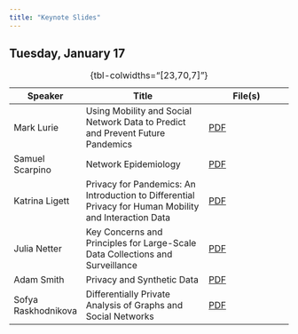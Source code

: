 ```yaml
---
title: "Keynote Slides"
---
```


## Tuesday, January 17

| Speaker             | Title                                                                                                  | File(s)                                                                   |
|---------------------|--------------------------------------------------------------------------------------------------------|---------------------------------------------------------------------------|
| Mark Lurie          | Using Mobility and Social Network Data to Predict and Prevent Future Pandemics                         | [PDF](./materials/lurie-plenary_mapps-2023.pdf)                           |
| Samuel Scarpino     | Network Epidemiology                                                                                   | [PDF](./materials/scarpino-network-epidemiology_mapps-2023.pdf)           |
| Katrina Ligett      | Privacy for Pandemics: An Introduction to Differential Privacy for Human Mobility and Interaction Data | [PDF](./materials/ligett-privacy-pandemics_mapps-2023.pdf)                |
| Julia Netter        | Key Concerns and Principles for Large-Scale Data Collections and Surveillance                          | [PDF](./materials/netter-concerns-principles-surveillance_mapps-2023.pdf) |
| Adam Smith          | Privacy and Synthetic Data                                                                             | [PDF](./materials/smith-privacy-synthetic-data_mapps-2023.pdf)            |
| Sofya Raskhodnikova | Differentially Private Analysis of Graphs and Social Networks                                          | [PDF](./materials/raskhodnikova-dp-analysis-graphs_mapps-2023.pdf)                                                                          |

: {tbl-colwidths="[23,70,7]"}
